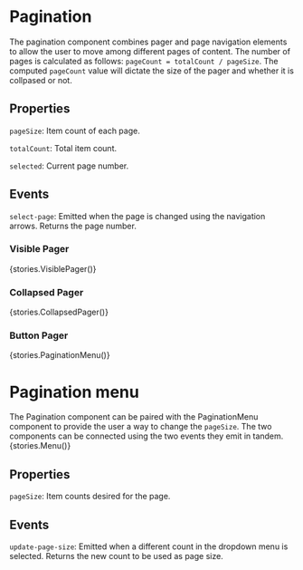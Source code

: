 
<Meta title="Components/Pagination" />

# Pagination

The pagination component combines pager and page navigation elements to allow the user to move among different pages of content. The number of pages is calculated as follows: `pageCount = totalCount / pageSize`. The computed `pageCount` value will dictate the size of the pager and whether it is collpased or not.

## Properties

`pageSize`: Item count of each page.

`totalCount`: Total item count.

`selected`: Current page number.

## Events

`select-page`: Emitted when the page is changed using the navigation arrows. Returns the page number.

### Visible Pager
<Story of={stories.VisiblePager} >{stories.VisiblePager()}</Story>

### Collapsed Pager
<Story of={stories.CollapsedPager}>{stories.CollapsedPager()}</Story>

### Button Pager
<Story of={stories.PaginationMenu}>{stories.PaginationMenu()}</Story>

# Pagination menu


The Pagination component can be paired with the PaginationMenu component to provide the user a way to change the `pageSize`. The two components can be connected using the two events they emit in tandem.
<Story of={stories.Menu}>{stories.Menu()}</Story>

## Properties

`pageSize`: Item counts desired for the page.

## Events

`update-page-size`: Emitted when a different count in the dropdown menu is selected. Returns the new count to be used as page size.


